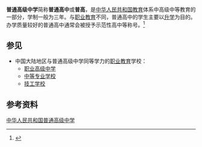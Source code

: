 {{Onesource|time=2021-11-07T06:51:30+00:00}}
'''普通高级中学'''简称'''普通高中'''或'''普高'''，是[[中华人民共和国教育|中华人民共和国教育]]体系中高级中等教育的一部分，学制一般为三年。与[[职业教育|职业教育]]不同，普通高中的学生主要以[[升学|升学]]为目的。办学质量较好的普通高中通常会被授予示范性高中等称号。<ref>{{cite web |title=普高是什么意思 和职高的区别是什么 |url=http://www.gaosan.com/gaokao/231623.html}}</ref>{{Better source|reason=|date=2021年11月}}

==参见==
*中国大陆地区与普通高级中学同等学力的[[职业教育|职业教育]]学校：
**[[职业高级中学|职业高级中学]]
**[[中等专业学校|中等专业学校]]
**[[技工学校|技工学校]]

==参考资料==
<references />

[[Category:中华人民共和国普通高级中学|]]